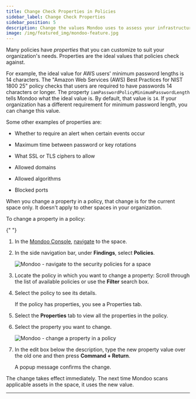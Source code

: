 ```yaml
---
title: Change Check Properties in Policies
sidebar_label: Change Check Properties
sidebar_position: 5
description: Change the values Mondoo uses to assess your infrastructure
image: /img/featured_img/mondoo-feature.jpg
---
```


Many policies have _properties_ that you can customize to suit your organization's needs. Properties are the ideal values that policies check against.

For example, the ideal value for AWS users' minimum password lengths is 14 characters. The "Amazon Web Services (AWS) Best Practices for NIST 1800 25" policy checks that users are required to have passwords 14 characters or longer. The property `iamPasswordPolicyMinimumPasswordLength` tells Mondoo what the ideal value is. By default, that value is `14`. If your organization has a different requirement for minimum password length, you can change this value.

Some other examples of properties are:

- Whether to require an alert when certain events occur

- Maximum time between password or key rotations

- What SSL or TLS ciphers to allow

- Allowed domains

- Allowed algorithms

- Blocked ports

When you change a property in a policy, that change is for the current space only. It doesn't apply to other spaces in your organization.

To change a property in a policy:


<Partial />{" "}

1. In the [Mondoo Console](https://console.mondoo.com), [navigate](/platform/start/navigate) to the space.

2. In the side navigation bar, under **Findings**, select **Policies**.

   ![Mondoo - navigate to the security policies for a space](/img/platform/security/policies.png)

3. Locate the policy in which you want to change a property: Scroll through the list of available policies or use the **Filter** search box.

4. Select the policy to see its details.

   If the policy has properties, you see a Properties tab.

5. Select the **Properties** tab to view all the properties in the policy.

6. Select the property you want to change.

   ![Mondoo - change a property in a policy](/img/platform/security/edit-prop.png)

7. In the edit box below the description, type the new property value over the old one and then press **Command + Return**.

   A popup message confirms the change.

The change takes effect immediately. The next time Mondoo scans applicable assets in the space, it uses the new value.

---
